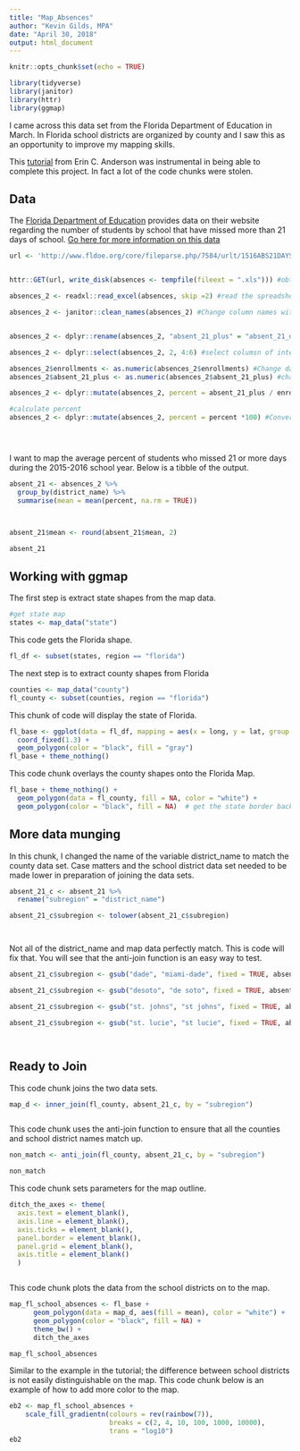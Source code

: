 ```yaml
---
title: "Map_Absences"
author: "Kevin Gilds, MPA"
date: "April 30, 2018"
output: html_document
---
```




```r
knitr::opts_chunk$set(echo = TRUE)

library(tidyverse)
library(janitor)
library(httr)
library(ggmap)
```

I came across this data set from the Florida Department of Education in March. In Florida school districts are organized by county and I saw this as an opportunity to improve my mapping skills.

This [tutorial](http://eriqande.github.io/rep-res-web/lectures/making-maps-with-R.html) from Erin C. Anderson  was instrumental in being able to complete this project. In fact a lot of the code chunks were stolen. 

## Data

The [Florida Department of Education](http://www.fldoe.org/accountability/data-sys/edu-info-accountability-services/pk-12-public-school-data-pubs-reports/students.stml) provides data on their website regarding the number of students by school that have missed more than 21 days of school. [Go here for more information on this data](https://tidydatabykwg57.shinyapps.io/flabsences/)

```r
url <- 'http://www.fldoe.org/core/fileparse.php/7584/urlt/1516ABS21DAYSchool.xls' #location of data on the internet


httr::GET(url, write_disk(absences <- tempfile(fileext = ".xls"))) #obtain the spreadsheet file from the internet

absences_2 <- readxl::read_excel(absences, skip =2) #read the spreadsheet file and skip the first two rows

absences_2 <- janitor::clean_names(absences_2) #Change column names with the Janitor.


absences_2 <- dplyr::rename(absences_2, "absent_21_plus" = "absent_21_days_or_over") #Change name again to shorten 

absences_2 <- dplyr::select(absences_2, 2, 4:6) #select columsn of interest

absences_2$enrollments <- as.numeric(absences_2$enrollments) #Change data to numeric format
absences_2$absent_21_plus <- as.numeric(absences_2$absent_21_plus) #change data to numeric format

absences_2 <- dplyr::mutate(absences_2, percent = absent_21_plus / enrollments) 

#calculate percent 
absences_2 <- dplyr::mutate(absences_2, percent = percent *100) #Convert from decimal 





```



I want to map the average percent of students who missed 21 or more days during the 2015-2016 school year. Below is a tibble of the output. 
```r
absent_21 <- absences_2 %>%
  group_by(district_name) %>%
  summarise(mean = mean(percent, na.rm = TRUE))



absent_21$mean <- round(absent_21$mean, 2)

absent_21
```

## Working with ggmap


The first step is extract state shapes from the map data. 

```r
#get state map
states <- map_data("state")

```

This code gets the Florida shape. 

```r
fl_df <- subset(states, region == "florida")

```

The next step is to extract county shapes from Florida

```r
counties <- map_data("county")
fl_county <- subset(counties, region == "florida")

```


This chunk of code will display the state of Florida. 
```r
fl_base <- ggplot(data = fl_df, mapping = aes(x = long, y = lat, group = group)) + 
  coord_fixed(1.3) + 
  geom_polygon(color = "black", fill = "gray")
fl_base + theme_nothing()

```


This code chunk overlays the county shapes onto the Florida Map. 
```r
fl_base + theme_nothing() + 
  geom_polygon(data = fl_county, fill = NA, color = "white") +
  geom_polygon(color = "black", fill = NA)  # get the state border back on top
```





## More data munging


In this chunk, I changed the name of the variable district_name to match the county data set. Case matters and the school district data set needed to be made lower in preparation of joining the data sets.  


```r
absent_21_c <- absent_21 %>%
  rename("subregion" = "district_name")

absent_21_c$subregion <- tolower(absent_21_c$subregion)




```

Not all of the district_name and map data perfectly match. This is code will fix that. You will see that the anti-join function is an easy way to test. 

```r

absent_21_c$subregion <- gsub("dade", "miami-dade", fixed = TRUE, absent_21_c$subregion)

absent_21_c$subregion <- gsub("desoto", "de soto", fixed = TRUE, absent_21_c$subregion)

absent_21_c$subregion <- gsub("st. johns", "st johns", fixed = TRUE, absent_21_c$subregion)

absent_21_c$subregion <- gsub("st. lucie", "st lucie", fixed = TRUE, absent_21_c$subregion)




```



## Ready to Join

This code chunk joins the two data sets. 


```r

map_d <- inner_join(fl_county, absent_21_c, by = "subregion")



```

This code chunk uses the anti-join function to ensure that all the counties and school district names match up. 

```r

non_match <- anti_join(fl_county, absent_21_c, by = "subregion")

non_match


```

This code chunk sets parameters for the map outline. 

```r
ditch_the_axes <- theme(
  axis.text = element_blank(),
  axis.line = element_blank(),
  axis.ticks = element_blank(),
  panel.border = element_blank(),
  panel.grid = element_blank(),
  axis.title = element_blank()
  )



```


This code chunk plots the data from the school districts on to the map. 

```r

map_fl_school_absences <- fl_base + 
      geom_polygon(data = map_d, aes(fill = mean), color = "white") +
      geom_polygon(color = "black", fill = NA) +
      theme_bw() +
      ditch_the_axes

map_fl_school_absences

```

Similar to the example in the tutorial; the difference between school districts is not easily distinguishable on the map. This code chunk below  is an example of how to add more  color to the map. 

```r
eb2 <- map_fl_school_absences + 
    scale_fill_gradientn(colours = rev(rainbow(7)),
                         breaks = c(2, 4, 10, 100, 1000, 10000),
                         trans = "log10")
eb2
```


